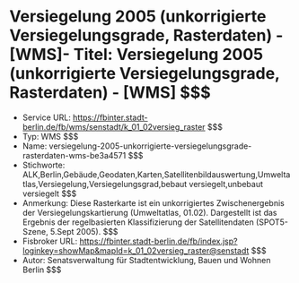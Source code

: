 # Versiegelung 2005 (unkorrigierte Versiegelungsgrade, Rasterdaten) - [WMS]- Titel: Versiegelung 2005 (unkorrigierte Versiegelungsgrade, Rasterdaten) - [WMS] $$$
- Service URL: https://fbinter.stadt-berlin.de/fb/wms/senstadt/k_01_02versieg_raster $$$
- Typ: WMS $$$
- Name: versiegelung-2005-unkorrigierte-versiegelungsgrade-rasterdaten-wms-be3a4571 $$$
- Stichworte: ALK,Berlin,Gebäude,Geodaten,Karten,Satellitenbildauswertung,Umweltatlas,Versiegelung,Versiegelungsgrad,bebaut versiegelt,unbebaut versiegelt $$$
- Anmerkung: Diese Rasterkarte ist ein unkorrigiertes Zwischenergebnis der Versiegelungskartierung (Umweltatlas, 01.02). Dargestellt ist das Ergebnis der regelbasierten Klassifizierung der Satellitendaten (SPOT5-Szene, 5.Sept 2005). $$$
- Fisbroker URL: https://fbinter.stadt-berlin.de/fb/index.jsp?loginkey=showMap&mapId=k_01_02versieg_raster@senstadt $$$
- Autor: Senatsverwaltung für Stadtentwicklung, Bauen und Wohnen Berlin $$$
